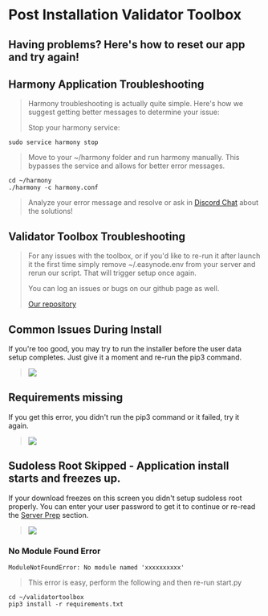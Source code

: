 # Post Installation Validator Toolbox
Having problems? Here's how to reset our app and try again!
---
## Harmony Application Troubleshooting
> Harmony troubleshooting is actually quite simple. Here's how we suggest getting better messages to determine your issue:
> 
> Stop your harmony service:
```text
sudo service harmony stop
```
> Move to your ~/harmony folder and run harmony manually. This bypasses the service and allows for better error messages.
```text
cd ~/harmony
./harmony -c harmony.conf
```
> Analyze your error message and resolve or ask in [Discord Chat](https://discord.gg/Rcz5T6D9CV) about the solutions!
## Validator Toolbox Troubleshooting
> For any issues with the toolbox, or if you'd like to re-run it after launch it the first time simply remove ~/.easynode.env from your server and rerun our script. That will trigger setup once again.
>
> You can log an issues or bugs on our github page as well.
>
> [Our repository]("https://github.com/easy-node-one/validatortoolbox")
## Common Issues During Install
If you're too good, you may try to run the installer before the user data setup completes. Just give it a moment and re-run the pip3 command.
> ![](/install_error_00.png)
## Requirements missing
If you get this error, you didn't run the pip3 command or it failed, try it again.
> ![](/install_error_01.png)
##  Sudoless Root Skipped - Application install starts and freezes up.
If your download freezes on this screen you didn't setup sudoless root properly. You can enter your user password to get it to continue or re-read the [Server Prep](../toolbox/before/index.mdx) section.
> ![](/install_error_02.png)
### No Module Found Error
```text
ModuleNotFoundError: No module named 'xxxxxxxxxx'
```
> This error is easy, perform the following and then re-run start.py
```text
cd ~/validatortoolbox
pip3 install -r requirements.txt
```

